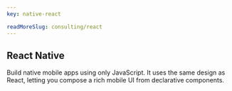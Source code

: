 ```yaml
---
key: native-react

readMoreSlug: consulting/react
---
```


## React Native

Build native mobile apps using only JavaScript. It uses the same design as React, letting you compose a rich mobile UI from declarative components.
